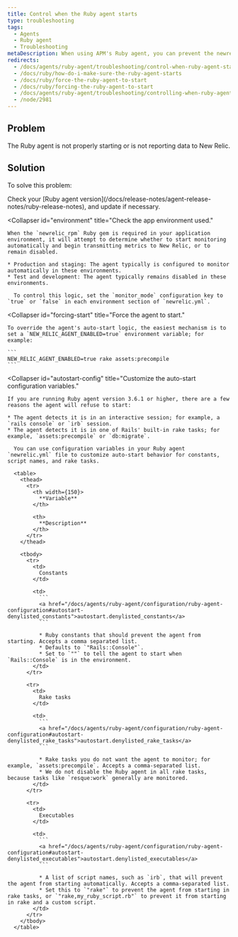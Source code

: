 ```yaml
---
title: Control when the Ruby agent starts
type: troubleshooting
tags:
  - Agents
  - Ruby agent
  - Troubleshooting
metaDescription: When using APM's Ruby agent, you can prevent the newrelic_rpm gem from starting, or force it to start if it is not reporting data.
redirects:
  - /docs/agents/ruby-agent/troubleshooting/control-when-ruby-agent-starts
  - /docs/ruby/how-do-i-make-sure-the-ruby-agent-starts
  - /docs/ruby/force-the-ruby-agent-to-start
  - /docs/ruby/forcing-the-ruby-agent-to-start
  - /docs/agents/ruby-agent/troubleshooting/controlling-when-ruby-agent-starts
  - /node/2981
---
```


## Problem

The Ruby agent is not properly starting or is not reporting data to New Relic.

## Solution

To solve this problem:

<CollapserGroup>
  <Collapser
    id="version-3-6-1-or-later"
    title="Check your Ruby agent version."
  >
    Check your [Ruby agent version](/docs/release-notes/agent-release-notes/ruby-release-notes), and update if necessary.
  </Collapser>

  <Collapser
    id="environment"
    title="Check the app environment used."
  >
    When the `newrelic_rpm` Ruby gem is required in your application environment, it will attempt to determine whether to start monitoring automatically and begin transmitting metrics to New Relic, or to remain disabled.

    * Production and staging: The agent typically is configured to monitor automatically in these environments.
    * Test and development: The agent typically remains disabled in these environments.

      To control this logic, set the `monitor_mode` configuration key to `true` or `false` in each environment section of `newrelic.yml`.
  </Collapser>

  <Collapser
    id="forcing-start"
    title="Force the agent to start."
  >
    To override the agent's auto-start logic, the easiest mechanism is to set a `NEW_RELIC_AGENT_ENABLED=true` environment variable; for example:

    ```
    NEW_RELIC_AGENT_ENABLED=true rake assets:precompile
    ```
  </Collapser>

  <Collapser
    id="autostart-config"
    title="Customize the auto-start configuration variables."
  >
    If you are running Ruby agent version 3.6.1 or higher, there are a few reasons the agent will refuse to start:

    * The agent detects it is in an interactive session; for example, a `rails console` or `irb` session.
    * The agent detects it is in one of Rails' built-in rake tasks; for example, `assets:precompile` or `db:migrate`.

      You can use configuration variables in your Ruby agent `newrelic.yml` file to customize auto-start behavior for constants, script names, and rake tasks.

      <table>
        <thead>
          <tr>
            <th width={150}>
              **Variable**
            </th>

            <th>
              **Description**
            </th>
          </tr>
        </thead>

        <tbody>
          <tr>
            <td>
              Constants
            </td>

            <td>
              ```
              <a href="/docs/agents/ruby-agent/configuration/ruby-agent-configuration#autostart-denylisted_constants">autostart.denylisted_constants</a>
              ```

              * Ruby constants that should prevent the agent from starting. Accepts a comma separated list.
              * Defaults to `"Rails::Console"`.
              * Set to `""` to tell the agent to start when `Rails::Console` is in the environment.
            </td>
          </tr>

          <tr>
            <td>
              Rake tasks
            </td>

            <td>
              ```
              <a href="/docs/agents/ruby-agent/configuration/ruby-agent-configuration#autostart-denylisted_rake_tasks">autostart.denylisted_rake_tasks</a>
              ```

              * Rake tasks you do not want the agent to monitor; for example, `assets:precompile`. Accepts a comma-separated list.
              * We do not disable the Ruby agent in all rake tasks, because tasks like `resque:work` generally are monitored.
            </td>
          </tr>

          <tr>
            <td>
              Executables
            </td>

            <td>
              ```
              <a href="/docs/agents/ruby-agent/configuration/ruby-agent-configuration#autostart-denylisted_executables">autostart.denylisted_executables</a>
              ```

              * A list of script names, such as `irb`, that will prevent the agent from starting automatically. Accepts a comma-separated list.
              * Set this to `"rake"` to prevent the agent from starting in rake tasks, or `"rake,my_ruby_script.rb"` to prevent it from starting in rake and a custom script.
            </td>
          </tr>
        </tbody>
      </table>
  </Collapser>
</CollapserGroup>
